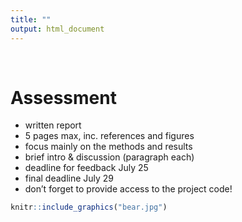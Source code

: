 ```yaml
---
title: ""
output: html_document
---
```


\

# Assessment

* written report 
* 5 pages max, inc. references and figures
* focus mainly on the methods and results 
* brief intro & discussion (paragraph each)
* deadline for feedback July 25
* final deadline July 29
* don't forget to provide access to the project code!


```r
knitr::include_graphics("bear.jpg")
```


